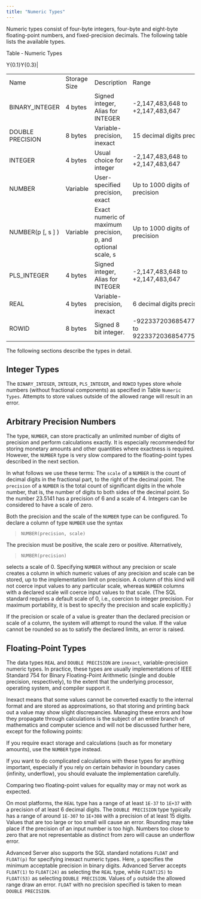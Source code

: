 ```yaml
---
title: "Numeric Types"
---
```


Numeric types consist of four-byte integers, four-byte and eight-byte floating-point numbers, and fixed-precision decimals. The following table lists the available types.

Table ‑ Numeric Types

<div class="tabularcolumns">

Y{0.1}Y{0.3}|

</div>

|                     |              |                                                              |                                              |
| ------------------- | ------------ | ------------------------------------------------------------ | -------------------------------------------- |
| Name                | Storage Size | Description                                                  | Range                                        |
| BINARY_INTEGER     | 4 bytes      | Signed integer, Alias for INTEGER                            | \-2,147,483,648 to +2,147,483,647            |
| DOUBLE PRECISION    | 8 bytes      | Variable-precision, inexact                                  | 15 decimal digits precision                  |
| INTEGER             | 4 bytes      | Usual choice for integer                                     | \-2,147,483,648 to +2,147,483,647            |
| NUMBER              | Variable     | User-specified precision, exact                              | Up to 1000 digits of precision               |
| NUMBER(p \[, s \] ) | Variable     | Exact numeric of maximum precision, p, and optional scale, s | Up to 1000 digits of precision               |
| PLS_INTEGER        | 4 bytes      | Signed integer, Alias for INTEGER                            | \-2,147,483,648 to +2,147,483,647            |
| REAL                | 4 bytes      | Variable-precision, inexact                                  | 6 decimal digits precision                   |
| ROWID               | 8 bytes      | Signed 8 bit integer.                                        | \-9223372036854775808 to 9223372036854775807 |

The following sections describe the types in detail.

## Integer Types

The `BINARY_INTEGER`, `INTEGER`, `PLS_INTEGER`, and `ROWID` types store whole numbers (without fractional components) as specified in Table `Numeric Types`. Attempts to store values outside of the allowed range will result in an error.

## Arbitrary Precision Numbers

The type, `NUMBER`, can store practically an unlimited number of digits of precision and perform calculations exactly. It is especially recommended for storing monetary amounts and other quantities where exactness is required. However, the `NUMBER` type is very slow compared to the floating-point types described in the next section.

In what follows we use these terms: The `scale` of a `NUMBER` is the count of decimal digits in the fractional part, to the right of the decimal point. The `precision` of a `NUMBER` is the total count of significant digits in the whole number, that is, the number of digits to both sides of the decimal point. So the number 23.5141 has a precision of 6 and a scale of 4. Integers can be considered to have a scale of zero.

Both the precision and the scale of the `NUMBER` type can be configured. To declare a column of type `NUMBER` use the syntax

> `NUMBER(precision, scale)`

The precision must be positive, the scale zero or positive. Alternatively,

> `NUMBER(precision)`

selects a scale of 0. Specifying `NUMBER` without any precision or scale creates a column in which numeric values of any precision and scale can be stored, up to the implementation limit on precision. A column of this kind will not coerce input values to any particular scale, whereas `NUMBER` columns with a declared scale will coerce input values to that scale. (The SQL standard requires a default scale of 0, i.e., coercion to integer precision. For maximum portability, it is best to specify the precision and scale explicitly.)

If the precision or scale of a value is greater than the declared precision or scale of a column, the system will attempt to round the value. If the value cannot be rounded so as to satisfy the declared limits, an error is raised.

## Floating-Point Types

The data types `REAL` and `DOUBLE PRECISION` are `inexact`, variable-precision numeric types. In practice, these types are usually implementations of IEEE Standard 754 for Binary Floating-Point Arithmetic (single and double precision, respectively), to the extent that the underlying processor, operating system, and compiler support it.

Inexact means that some values cannot be converted exactly to the internal format and are stored as approximations, so that storing and printing back out a value may show slight discrepancies. Managing these errors and how they propagate through calculations is the subject of an entire branch of mathematics and computer science and will not be discussed further here, except for the following points:

If you require exact storage and calculations (such as for monetary amounts), use the `NUMBER` type instead.

If you want to do complicated calculations with these types for anything important, especially if you rely on certain behavior in boundary cases (infinity, underflow), you should evaluate the implementation carefully.

Comparing two floating-point values for equality may or may not work as expected.

On most platforms, the `REAL` type has a range of at least `1E-37` to `1E+37` with a precision of at least 6 decimal digits. The `DOUBLE PRECISION` type typically has a range of around `1E-307` to `1E+308` with a precision of at least 15 digits. Values that are too large or too small will cause an error. Rounding may take place if the precision of an input number is too high. Numbers too close to zero that are not representable as distinct from zero will cause an underflow error.

Advanced Server also supports the SQL standard notations `FLOAT` and `FLOAT(p)` for specifying inexact numeric types. Here, `p` specifies the minimum acceptable precision in binary digits. Advanced Server accepts `FLOAT(1)` to `FLOAT(24)` as selecting the `REAL` type, while `FLOAT(25)` to `FLOAT(53)` as selecting `DOUBLE PRECISION`. Values of `p` outside the allowed range draw an error. `FLOAT` with no precision specified is taken to mean `DOUBLE PRECISION`.
